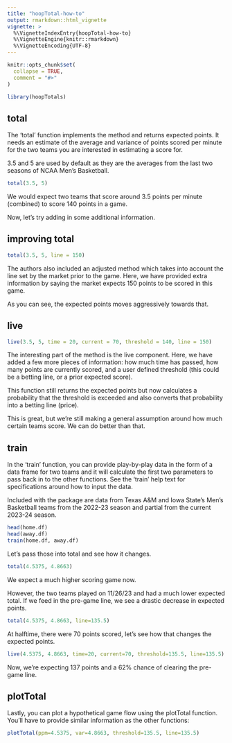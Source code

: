 ```yaml
---
title: "hoopTotal-how-to"
output: rmarkdown::html_vignette
vignette: >
  %\VignetteIndexEntry{hoopTotal-how-to}
  %\VignetteEngine{knitr::rmarkdown}
  %\VignetteEncoding{UTF-8}
---
```


```r
knitr::opts_chunk$set(
  collapse = TRUE,
  comment = "#>"
)
```

```r
library(hoopTotals)
```


## total

The 'total' function implements the method and returns expected points.
It needs an estimate of the average and variance of points scored per minute
for the two teams you are interested in estimating a score for.

3.5 and 5 are used by default as they are the averages from the last two seasons of NCAA Men's Basketball.

```r
total(3.5, 5)
```

We would expect two teams that score around 3.5 points per minute (combined) to score 140 points in a game.

Now, let's try adding in some additional information.


## improving total

```r
total(3.5, 5, line = 150)
```

The authors also included an adjusted method which takes into account the line set by the market
prior to the game. Here, we have provided extra information by saying the market expects
150 points to be scored in this game.

As you can see, the expected points moves aggressively towards that.


## live

```r
live(3.5, 5, time = 20, current = 70, threshold = 140, line = 150)
```

The interesting part of the method is the live component. Here, we have added a few
more pieces of information: how much time has passed, how many points are currently scored,
and a user defined threshold (this could be a betting line, or a prior expected score).

This function still returns the expected points but now calculates a probability that
the threshold is exceeded and also converts that probability into a betting line (price).

This is great, but we're still making a general assumption around how much certain teams score.
We can do better than that.


## train

In the 'train' function, you can provide play-by-play data in the form of a data frame for two teams
and it will calculate the first two parameters to pass back in to the other functions. See the 'train' help text for specifications around how to input the data.


Included with the package are data from Texas A&M and Iowa State's Men's Basketball teams from the 2022-23 season and
partial from the current 2023-24 season.

```r
head(home.df)
head(away.df)
train(home.df, away.df)
```


Let's pass those into total and see how it changes.

```r
total(4.5375, 4.8663)
```

We expect a much higher scoring game now. 

However, the two teams played on 11/26/23 and had a much lower expected total.
If we feed in the pre-game line, we see a drastic decrease in expected points.

```r
total(4.5375, 4.8663, line=135.5)
```


At halftime, there were 70 points scored, let's see how that changes the expected points.

```r
live(4.5375, 4.8663, time=20, current=70, threshold=135.5, line=135.5)
```

Now, we're expecting 137 points and a 62% chance of clearing the pre-game line.


## plotTotal

Lastly, you can plot a hypothetical game flow using the plotTotal function. 
You'll have to provide similar information as the other functions:

```r
plotTotal(ppm=4.5375, var=4.8663, threshold=135.5, line=135.5)
```
